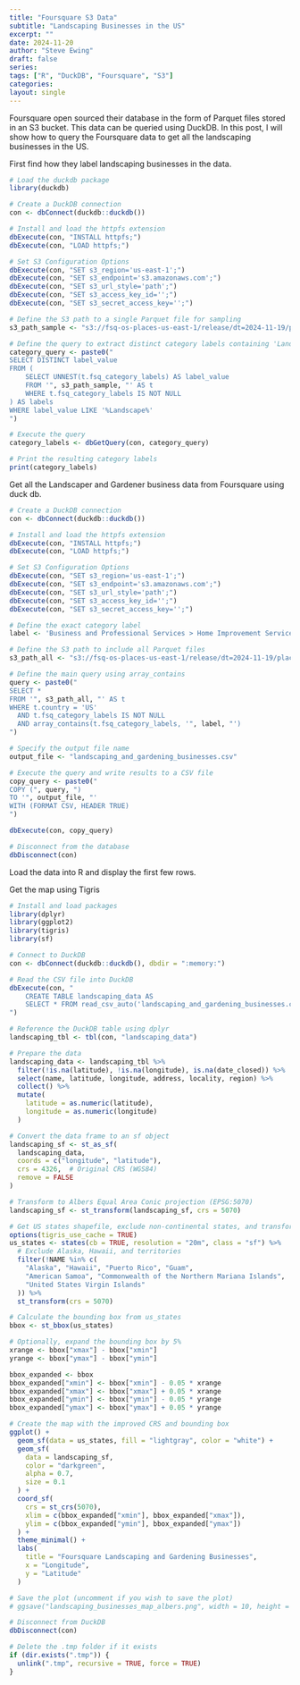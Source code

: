 ```yaml
---
title: "Foursquare S3 Data"
subtitle: "Landscaping Businesses in the US"
excerpt: ""
date: 2024-11-20
author: "Steve Ewing"
draft: false
series:
tags: ["R", "DuckDB", "Foursquare", "S3"]
categories: 
layout: single
---
```


Foursquare open sourced their database in the form of Parquet files stored in an S3 bucket. This data can be queried using DuckDB. In this post, I will show how to query the Foursquare data to get all the landscaping businesses in the US.

First find how they label landscaping businesses in the data.

```r
# Load the duckdb package
library(duckdb)

# Create a DuckDB connection
con <- dbConnect(duckdb::duckdb())

# Install and load the httpfs extension
dbExecute(con, "INSTALL httpfs;")
dbExecute(con, "LOAD httpfs;")

# Set S3 Configuration Options
dbExecute(con, "SET s3_region='us-east-1';")
dbExecute(con, "SET s3_endpoint='s3.amazonaws.com';")
dbExecute(con, "SET s3_url_style='path';")
dbExecute(con, "SET s3_access_key_id='';")
dbExecute(con, "SET s3_secret_access_key='';")

# Define the S3 path to a single Parquet file for sampling
s3_path_sample <- "s3://fsq-os-places-us-east-1/release/dt=2024-11-19/places/parquet/places-00000.snappy.parquet"

# Define the query to extract distinct category labels containing 'Landscape'
category_query <- paste0("
SELECT DISTINCT label_value
FROM (
    SELECT UNNEST(t.fsq_category_labels) AS label_value
    FROM '", s3_path_sample, "' AS t
    WHERE t.fsq_category_labels IS NOT NULL
) AS labels
WHERE label_value LIKE '%Landscape%'
")

# Execute the query
category_labels <- dbGetQuery(con, category_query)

# Print the resulting category labels
print(category_labels)

```


Get all the Landscaper and Gardener business data from Foursquare using duck db.

```r
# Create a DuckDB connection
con <- dbConnect(duckdb::duckdb())

# Install and load the httpfs extension
dbExecute(con, "INSTALL httpfs;")
dbExecute(con, "LOAD httpfs;")

# Set S3 Configuration Options
dbExecute(con, "SET s3_region='us-east-1';")
dbExecute(con, "SET s3_endpoint='s3.amazonaws.com';")
dbExecute(con, "SET s3_url_style='path';")
dbExecute(con, "SET s3_access_key_id='';")
dbExecute(con, "SET s3_secret_access_key='';")

# Define the exact category label
label <- 'Business and Professional Services > Home Improvement Service > Landscaper and Gardener'

# Define the S3 path to include all Parquet files
s3_path_all <- "s3://fsq-os-places-us-east-1/release/dt=2024-11-19/places/parquet/*.parquet"

# Define the main query using array_contains
query <- paste0("
SELECT *
FROM '", s3_path_all, "' AS t
WHERE t.country = 'US'
  AND t.fsq_category_labels IS NOT NULL
  AND array_contains(t.fsq_category_labels, '", label, "')
")

# Specify the output file name
output_file <- "landscaping_and_gardening_businesses.csv"

# Execute the query and write results to a CSV file
copy_query <- paste0("
COPY (", query, ")
TO '", output_file, "'
WITH (FORMAT CSV, HEADER TRUE)
")

dbExecute(con, copy_query)

# Disconnect from the database
dbDisconnect(con)

```

Load the data into R and display the first few rows.

Get the map using Tigris

```r
# Install and load packages
library(dplyr)
library(ggplot2)
library(tigris)
library(sf)

# Connect to DuckDB
con <- dbConnect(duckdb::duckdb(), dbdir = ":memory:")

# Read the CSV file into DuckDB
dbExecute(con, "
    CREATE TABLE landscaping_data AS
    SELECT * FROM read_csv_auto('landscaping_and_gardening_businesses.csv')
")

# Reference the DuckDB table using dplyr
landscaping_tbl <- tbl(con, "landscaping_data")

# Prepare the data
landscaping_data <- landscaping_tbl %>%
  filter(!is.na(latitude), !is.na(longitude), is.na(date_closed)) %>%
  select(name, latitude, longitude, address, locality, region) %>%
  collect() %>%
  mutate(
    latitude = as.numeric(latitude),
    longitude = as.numeric(longitude)
  )

# Convert the data frame to an sf object
landscaping_sf <- st_as_sf(
  landscaping_data,
  coords = c("longitude", "latitude"),
  crs = 4326,  # Original CRS (WGS84)
  remove = FALSE
)

# Transform to Albers Equal Area Conic projection (EPSG:5070)
landscaping_sf <- st_transform(landscaping_sf, crs = 5070)

# Get US states shapefile, exclude non-continental states, and transform to the same CRS
options(tigris_use_cache = TRUE)
us_states <- states(cb = TRUE, resolution = "20m", class = "sf") %>%
  # Exclude Alaska, Hawaii, and territories
  filter(!NAME %in% c(
    "Alaska", "Hawaii", "Puerto Rico", "Guam",
    "American Samoa", "Commonwealth of the Northern Mariana Islands",
    "United States Virgin Islands"
  )) %>%
  st_transform(crs = 5070)

# Calculate the bounding box from us_states
bbox <- st_bbox(us_states)

# Optionally, expand the bounding box by 5%
xrange <- bbox["xmax"] - bbox["xmin"]
yrange <- bbox["ymax"] - bbox["ymin"]

bbox_expanded <- bbox
bbox_expanded["xmin"] <- bbox["xmin"] - 0.05 * xrange
bbox_expanded["xmax"] <- bbox["xmax"] + 0.05 * xrange
bbox_expanded["ymin"] <- bbox["ymin"] - 0.05 * yrange
bbox_expanded["ymax"] <- bbox["ymax"] + 0.05 * yrange

# Create the map with the improved CRS and bounding box
ggplot() +
  geom_sf(data = us_states, fill = "lightgray", color = "white") +
  geom_sf(
    data = landscaping_sf,
    color = "darkgreen",
    alpha = 0.7,
    size = 0.1
  ) +
  coord_sf(
    crs = st_crs(5070),
    xlim = c(bbox_expanded["xmin"], bbox_expanded["xmax"]),
    ylim = c(bbox_expanded["ymin"], bbox_expanded["ymax"])
  ) +
  theme_minimal() +
  labs(
    title = "Foursquare Landscaping and Gardening Businesses",
    x = "Longitude",
    y = "Latitude"
  )

# Save the plot (uncomment if you wish to save the plot)
# ggsave("landscaping_businesses_map_albers.png", width = 10, height = 6)

# Disconnect from DuckDB
dbDisconnect(con)

# Delete the .tmp folder if it exists
if (dir.exists(".tmp")) {
  unlink(".tmp", recursive = TRUE, force = TRUE)
}

```

